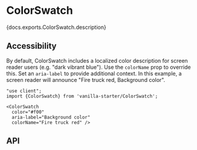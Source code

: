 

# ColorSwatch

<PageDescription>{docs.exports.ColorSwatch.description}</PageDescription>

<ExampleSwitcher>
  <VisualExample
    component={VanillaColorSwatch}
    docs={vanillaDocs.exports.ColorSwatch}
    links={vanillaDocs.links}
    props={[]}
    initialProps={{color: '#f00'}}
    type="vanilla"
    files={["starters/docs/src/ColorSwatch.tsx", "starters/docs/src/ColorSwatch.css", "starters/docs/src/theme.css"]} />
  <VisualExample
    component={TailwindColorSwatch}
    docs={vanillaDocs.exports.ColorSwatch}
    links={vanillaDocs.links}
    props={[]}
    initialProps={{color: '#f00'}}
    type="tailwind"
    files={["starters/tailwind/src/ColorSwatch.tsx", "starters/tailwind/src/index.css"]} />
</ExampleSwitcher>

## Accessibility

By default, ColorSwatch includes a localized color description for screen reader users (e.g. "dark vibrant blue"). Use the `colorName` prop to override this. Set an `aria-label` to provide additional context. In this example, a screen reader will announce "Fire truck red, Background color".

```tsx render expanded
"use client";
import {ColorSwatch} from 'vanilla-starter/ColorSwatch';

<ColorSwatch
  color="#f00"
  aria-label="Background color"
  colorName="Fire truck red" />
```

## API

<PropTable component={docs.exports.ColorSwatch} links={docs.links} />
